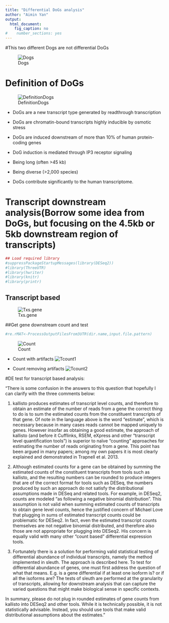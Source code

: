 ```yaml
---
title: "Differential DoGs analysis"
author: "Aimin Yan"
output: 
  html_document: 
    fig_caption: no
#    number_sections: yes
---
```


#This two different Dogs are not differential DoGs

![Dogs](/Users/axy148/Desktop/Screen Shot 2016-08-15 at 12.09.38 PM.png)

# Definition of DoGs 

![DefinitionDogs](/Users/axy148/Desktop/DefintionDogs.png)

+ DoGs are a new transcript type generated by readthrough transcription

+ DoGs are chromatin-bound transcripts highly inducible by osmotic stress

+ DoGs are induced downstream of more than 10% of human protein-coding genes
 
+ DoG induction is mediated through IP3 receptor signaling

+ Being long (often >45 kb) 

+ Being diverse (>2,000 species)

+ DoGs contribute significantly to the human transcriptome.


<!-- ```{r starting_time,eval=TRUE,message=F, warning=F,results='asis',echo=FALSE} -->
<!-- time.string = gsub(":", "-", gsub(" ", "_", as.character(Sys.time()))) -->
<!-- cat("This report is generated at:", time.string,"\n") -->
<!-- ``` -->

# Transcript downstream analysis(Borrow some idea from DoGs, but focusing on the 4.5kb  or 5kb downstream region of transcripts)

```r
## Load required library
#suppressPackageStartupMessages(library(DESeq2))
#library(ThreeUTR)
#library(hwriter)
#library(knitr)
#library(printr)
```
## Transcript based 

![Txs.gene](/Volumes/Bioinformatics$/2016/Ramin_azhang/for_bioinfo_core/RNA_seq/Results/Num.txs.4.gene.png)

<!-- ```{r input: dir and files, eval=F, message=F, warning=F,results='hide',echo=F} -->
<!-- #dir.name="/media/H_driver/2016/Ramin_azhang/for_bioinfo_core/RNA_seq/Results/" -->
<!-- dir.name="/media/H_driver/2016/Ramin_azhang/for_bioinfo_core/RNA_seq/Results4NewData/" -->
<!-- input.file.pattern="*downstream.count.hg19.strand.based.txt" -->
<!-- #input.file.pattern.upstream="*downstream.count.hg19.txt" -->
<!-- input.file.pattern.upstream="*downstream.count.hg19.strand.based.2.txt" -->
<!-- ``` -->

##Get gene downstream count and test
```r
#re.rMAT<-ProcessOutputFilesFrom3UTR(dir.name,input.file.pattern)
```

![Count](/Volumes/Bioinformatics$/2016/Ramin_azhang/for_bioinfo_core/RNA_seq/Results/uc002qwk.3.downstream.4500bp.right.2.png)

+ Count with artifacts
![Tcount1](/Users/axy148/Desktop/Screen Shot 2016-08-15 at 1.48.10 PM.png)

+ Count removing artifacts
![Tcount2](/Users/axy148/Desktop/Screen Shot 2016-08-15 at 1.48.53 PM.png)

#DE test for transcript based analysis:

"There is some confusion in the answers to this question that hopefully I can clarify with the three comments below:

1. kallisto produces estimates of transcript level counts, and therefore to obtain an estimate of the number of reads from a gene the correct thing to do is to sum the estimated counts from the constituent transcripts of that gene. Of note in the language above is the word "estimate", which is necessary because in many cases reads cannot be mapped uniquely to genes. However insofar as obtaining a good estimate, the approach of kallisto (and before it Cufflinks, RSEM, eXpress and other "transcript level quantification tools") is superior to naïve "counting" approaches for estimating the number of reads originating from a gene. This point has been argued in many papers; among my own papers it is most clearly explained and demonstrated in Trapnell et al.  2013. 

2. Although estimated counts for a gene can be obtained by summing the estimated counts of the constituent transcripts from tools such as kallisto, and the resulting numbers can be rounded to produce integers that are of the correct format for tools such as DESeq, the numbers produced by such an approach do not satisfy the distributional assumptions made in DESeq and related tools. For example, in DESeq2, counts are modeled "as following a negative binomial distribution". This assumption is not valid when summing estimated counts of transcripts to obtain gene level counts, hence the justified concern of Michael Love that plugging in sums of estimated transcript counts could be problematic for DESeq2. In fact, even the estimated transcript counts themselves are not negative binomial distributed, and therefore also those are not appropriate for plugging into DESeq2. His concern is equally valid with many other "count based" differential expression tools.

3. Fortunately there is a solution for performing valid statistical testing of differential abundance of individual transcripts, namely the method implemented in sleuth. The approach is described here. To test for differential abundance of genes, one must first address the question of what that means. E.g. is a gene differential if at least one isoform is? or if all the isoforms are? The tests of sleuth are performed at the granularity of transcripts, allowing for downstream analysis that can capture the varied questions that might make biological sense in specific contexts.

In summary, please do not plug in rounded estimates of gene counts from kallisto into DESeq2 and other tools. While it is technically possible, it is not statistically advisable. Instead, you should use tools that make valid distributional assumptions about the estimates."

<!-- ```{r get_count_DE, eval=TRUE, message=F, warning=F,results='hide',echo=TRUE} -->
<!-- #re.rMAT<-ProcessOutputFilesFrom3UTR(dir.name,input.file.pattern) -->
<!-- ``` -->

<!-- ```{r generate_table, echo=FALSE,results='asis'} -->
<!-- #tbl1<-re.rMAT$DE[1:3,] -->
<!-- #tbl1<-re.rMAT$DE[which(rownames(re.rMAT$DE)=="uc002qwk.3"),] -->
<!-- #knitr::kable(tbl1, digits = 2, caption = 'Gene downstream count table') -->
<!-- ``` -->

<!-- ##Get gene upstream count and test -->
<!-- ```{r get_count_DE2, eval=TRUE, message=F, warning=F,results='hide',echo=TRUE} -->
<!-- #re.rMAT.up<-ProcessOutputFilesFrom3UTR(dir.name,input.file.pattern.upstream) -->
<!-- ``` -->

<!-- ```{r generate_table2, echo=FALSE,results='asis'} -->
<!-- #tbl1<-re.rMAT$DE[1:3,] -->
<!-- #tbl2<-re.rMAT.up$DE[which(rownames(re.rMAT.up$DE)=="uc002qwk.3"),] -->
<!-- #knitr::kable(tbl2, digits = 2, caption = 'Gene upstream count table') -->
<!-- ``` -->

